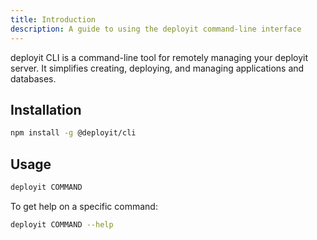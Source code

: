 ---
title: Introduction
description: A guide to using the deployit command-line interface
---

deployit CLI is a command-line tool for remotely managing your deployit server. It simplifies creating, deploying, and managing applications and databases.

## Installation

```bash
npm install -g @deployit/cli
```

## Usage

```bash
deployit COMMAND
```
To get help on a specific command:

```bash
deployit COMMAND --help
```
